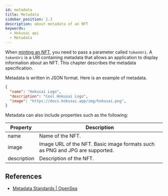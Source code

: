 ```yaml
---
id: metadata
title: Metadata
sidebar_position: 2.3
description: about metadata of an NFT
keywords:
  - Hokusai api
  - Metadata
---
```

When [minting an NFT](nft/mint), you need to pass a parameter called `tokenUri`.
A `tokenUri` is a URI containing metadata that allows an application to display information about an NFT.
This chapter describes the metadata specification.

Metadata is written in JSON format.
Here is an example of metadata.

```json
{
  "name": "Hokusai Logo",
  "description": "Cool Hokusai Logo", 
  "image": "https://docs.hokusai.app/img/hokusai.png", 
}
```

Metadata can also include properties such as the following:

|Property|Description|
|--|--|
|name|Name of the NFT.|
|image|Image URL of the NFT. Basic image formats such as PNG and JPG are supported.|
|description|Description of the NFT.|

## References
- [Metadata Standards | OpenSea](https://docs.opensea.io/docs/metadata-standards)
